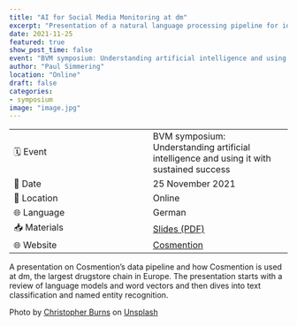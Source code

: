 ```yaml
---
title: "AI for Social Media Monitoring at dm"
excerpt: "Presentation of a natural language processing pipeline for identifying cosmetics trends online"
date: 2021-11-25
featured: true
show_post_time: false
event: "BVM symposium: Understanding artificial intelligence and using it with sustained success"
author: "Paul Simmering"
location: "Online"
draft: false
categories:
- symposium
image: "image.jpg"
---
```


| | |
| --- | --- |
| 🗓️ Event | BVM symposium: Understanding artificial intelligence and using it with sustained success |
| 📅 Date | 25 November 2021 |
| 📍 Location | Online |
| 🌐 Language | German |
| 📥 Materials | [Slides (PDF)](KI_fuer_Social_Media_Monitoring_bei_dm.pdf) |
| 🌐 Website | [Cosmention](https://cosmention.com) |

A presentation on Cosmention's data pipeline and how Cosmention is used at dm, the largest drugstore chain in Europe. The presentation starts with a review of language models and word vectors and then dives into text classification and named entity recognition.

Photo by <a href="https://unsplash.com/@christopher__burns?utm_source=unsplash&utm_medium=referral&utm_content=creditCopyText">Christopher Burns</a> on <a href="https://unsplash.com/s/photos/artificial-intelligence?utm_source=unsplash&utm_medium=referral&utm_content=creditCopyText">Unsplash</a>
